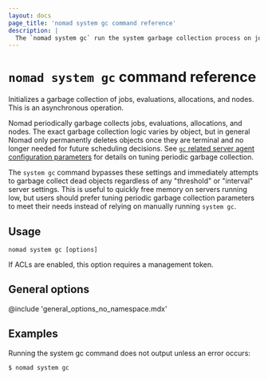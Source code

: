 ```yaml
---
layout: docs
page_title: 'nomad system gc command reference'
description: |
  The `nomad system gc` run the system garbage collection process on jobs, evaluations, allocations, and nodes.
---
```


# `nomad system gc` command reference

Initializes a garbage collection of jobs, evaluations, allocations, and nodes.
This is an asynchronous operation.

Nomad periodically garbage collects jobs, evaluations, allocations, and nodes.
The exact garbage collection logic varies by object, but in general Nomad only
permanently deletes objects once they are terminal and no longer needed for
future scheduling decisions. See [`gc` related server agent configuration
parameters][gc_params] for details on tuning periodic garbage collection.

[gc_params]: /nomad/docs/configuration/server#node_gc_threshold

The `system gc` command bypasses these settings and immediately attempts to
garbage collect dead objects regardless of any "threshold" or "interval" server
settings. This is useful to quickly free memory on servers running low, but
users should prefer tuning periodic garbage collection parameters to meet their
needs instead of relying on manually running `system gc`.

## Usage

```plaintext
nomad system gc [options]
```

If ACLs are enabled, this option requires a management token.

## General options

@include 'general_options_no_namespace.mdx'

## Examples

Running the system gc command does not output unless an error occurs:

```shell-session
$ nomad system gc

```
